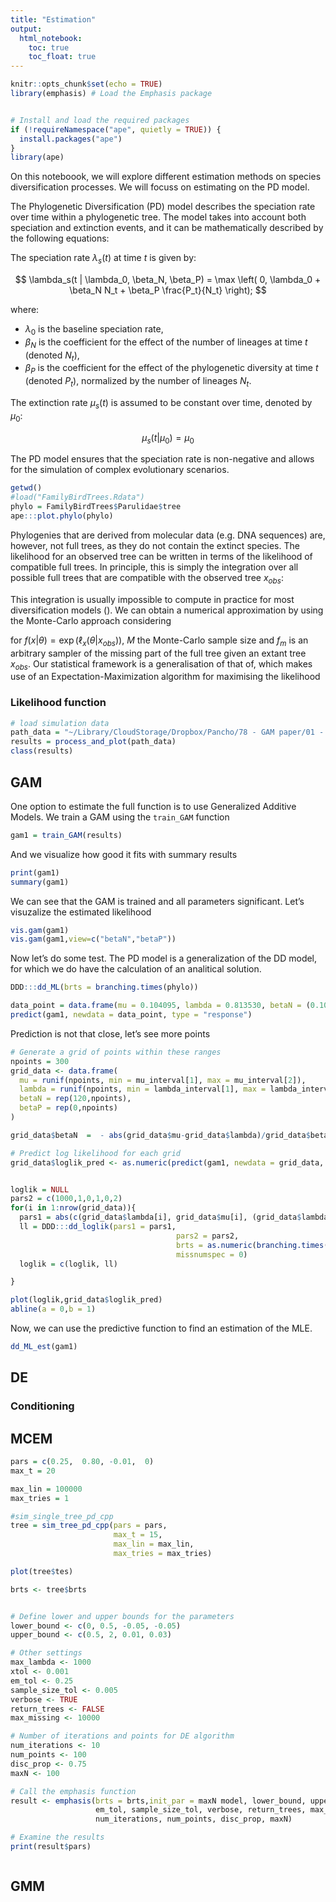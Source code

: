 ```yaml
---
title: "Estimation"
output:
  html_notebook:
    toc: true
    toc_float: true
---
```


```r
knitr::opts_chunk$set(echo = TRUE)
library(emphasis) # Load the Emphasis package


# Install and load the required packages
if (!requireNamespace("ape", quietly = TRUE)) {
  install.packages("ape")
}
library(ape)

```

On this noteboook, we will explore different estimation methods on species diversification processes. We will focuss on estimating on the PD model.

The Phylogenetic Diversification (PD) model describes the speciation rate over time within a phylogenetic tree. The model takes into account both speciation and extinction events, and it can be mathematically described by the following equations:

The speciation rate $\lambda_s(t)$ at time $t$ is given by:

$$
\lambda_s(t | \lambda_0, \beta_N, \beta_P) = \max \left( 0, \lambda_0 + \beta_N N_t + \beta_P \frac{P_t}{N_t} \right);
$$

where:

-   $\lambda_0$ is the baseline speciation rate,
-   $\beta_N$ is the coefficient for the effect of the number of lineages at time $t$ (denoted $N_t$),
-   $\beta_P$ is the coefficient for the effect of the phylogenetic diversity at time $t$ (denoted $P_t$), normalized by the number of lineages $N_t$.

The extinction rate $\mu_s(t)$ is assumed to be constant over time, denoted by $\mu_0$:

$$
\mu_s(t | \mu_0) = \mu_0
$$

The PD model ensures that the speciation rate is non-negative and allows for the simulation of complex evolutionary scenarios.

```r
getwd()
#load("FamilyBirdTrees.Rdata")
phylo = FamilyBirdTrees$Parulidae$tree
ape:::plot.phylo(phylo)
```

Phylogenies that are derived from molecular data (e.g. DNA sequences) are, however, not full trees, as they do not contain the extinct species. The likelihood for an observed tree can be written in terms of the likelihood of compatible full trees. In principle, this is simply the integration over all possible full trees that are compatible with the observed tree $x_{obs}$:

```{=tex}
\begin{equation}
    f(x_{obs}|\theta)  =  \displaystyle\int_{x \in \mathcal{X}(x_{obs})}   \exp(\ell _{x} (\theta|x_{obs})) dx 
    \label{logy}
\end{equation}
```
This integration is usually impossible to compute in practice for most diversification models (\ref{logy}). We can obtain a numerical approximation by using the Monte-Carlo approach considering

\begin{eqnarray} 
    f (x_{obs}|\theta) &=& \displaystyle\int_{x \in \mathcal{X}(x_{obs})} f (x|\theta) dx \nonumber \\ 
    &=&\displaystyle\int_{x \in \mathcal{X}(x_{obs})} \frac{f (x|\theta)}{f_m (x|\theta,x_{obs})} f_m (x|\theta,x_{obs}) dx \nonumber \\ 
    &\approx& \frac{1}{M}\sum_{x_i \sim f_m (x|\theta,x_{obs}) } \frac{f (x_i|\theta)}{f_m (x_i|\theta,x_{obs})} 
    \label{MC}
\end{eqnarray} for $f (x|\theta) = \exp(\ell _{x} (\theta|x_{obs}))$, $M$ the Monte-Carlo sample size and $f_m$ is an arbitrary sampler of the missing part of the full tree given an extant tree $x_{obs}$. Our statistical framework is a generalisation of that of, which makes use of an Expectation-Maximization algorithm for maximising the likelihood

### Likelihood function

```r
# load simulation data
path_data = "~/Library/CloudStorage/Dropbox/Pancho/78 - GAM paper/01 - Simulation data/Parulidae_20240205_233041.RData"
results = process_and_plot(path_data)
class(results)
```

## GAM

One option to estimate the full function is to use Generalized Additive Models. We train a GAM using the `train_GAM` function

```r
gam1 = train_GAM(results)
```

And we visualize how good it fits with summary results

```r
print(gam1)
summary(gam1)

```

We can see that the GAM is trained and all parameters significant. Let's visuzalize the estimated likelihood

```r
vis.gam(gam1)  
vis.gam(gam1,view=c("betaN","betaP"))
```

Now let's do some test. The PD model is a generalization of the DD model, for which we do have the calculation of an analitical solution.

```r
DDD:::dd_ML(brts = branching.times(phylo))
```

```r

data_point = data.frame(mu = 0.104095, lambda = 0.813530, betaN = (0.104095- 0.813530)/112.471829, betaP=0)
predict(gam1, newdata = data_point, type = "response")

```

Prediction is not that close, let's see more points

```r
# Generate a grid of points within these ranges
npoints = 300
grid_data <- data.frame(
  mu = runif(npoints, min = mu_interval[1], max = mu_interval[2]),
  lambda = runif(npoints, min = lambda_interval[1], max = lambda_interval[2]),
  betaN = rep(120,npoints),
  betaP = rep(0,npoints)
)

grid_data$betaN  =  - abs(grid_data$mu-grid_data$lambda)/grid_data$betaN

# Predict log likelihood for each grid
grid_data$loglik_pred <- as.numeric(predict(gam1, newdata = grid_data, type = "response"))


loglik = NULL
pars2 = c(1000,1,0,1,0,2)
for(i in 1:nrow(grid_data)){
  pars1 = abs(c(grid_data$lambda[i], grid_data$mu[i], (grid_data$lambda[i] - grid_data$mu[i])/grid_data$betaN[i]))
  ll = DDD:::dd_loglik(pars1 = pars1,
                                     pars2 = pars2,
                                     brts = as.numeric(branching.times(phylo)),
                                     missnumspec = 0)
  loglik = c(loglik, ll)

}
```


```r
plot(loglik,grid_data$loglik_pred)
abline(a = 0,b = 1)
```

Now, we can use the predictive function to find an estimation of the MLE.

```r
dd_ML_est(gam1)
```

## DE

### Conditioning

## MCEM

```r
pars = c(0.25,  0.80, -0.01,  0)
max_t = 20

max_lin = 100000
max_tries = 1

#sim_single_tree_pd_cpp
tree = sim_tree_pd_cpp(pars = pars,
                       max_t = 15,
                       max_lin = max_lin,
                       max_tries = max_tries)

plot(tree$tes)

brts <- tree$brts


# Define lower and upper bounds for the parameters
lower_bound <- c(0, 0.5, -0.05, -0.05)
upper_bound <- c(0.5, 2, 0.01, 0.03)

# Other settings
max_lambda <- 1000
xtol <- 0.001
em_tol <- 0.25
sample_size_tol <- 0.005
verbose <- TRUE
return_trees <- FALSE
max_missing <- 10000

# Number of iterations and points for DE algorithm
num_iterations <- 10
num_points <- 100
disc_prop <- 0.75
maxN <- 100

# Call the emphasis function
result <- emphasis(brts = brts,init_par = maxN model, lower_bound, upper_bound, max_lambda, xtol, 
                   em_tol, sample_size_tol, verbose, return_trees, max_missing, 
                   num_iterations, num_points, disc_prop, maxN)

# Examine the results
print(result$pars)



```



## GMM
